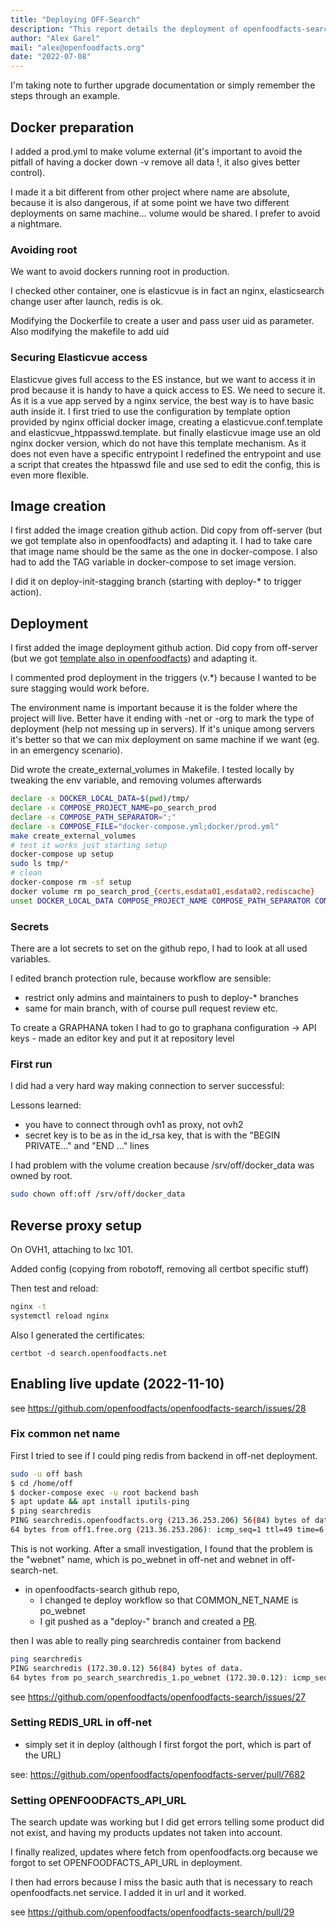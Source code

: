 ```yaml
---
title: "Deploying OFF-Search"
description: "This report details the deployment of openfoodfacts-search to a staging environment, covering Docker preparation, image creation, and deployment processes. It includes securing Elasticvue access, handling secrets, and troubleshooting initial connection issues and live update configurations for optimal performance."
author: "Alex Garel"
mail: "alex@openfoodfacts.org"
date: "2022-07-08"
---
```


I'm taking note to further upgrade documentation or simply remember the steps through an example.

## Docker preparation

I added a prod.yml to make volume external (it's important to avoid the pitfall of having a docker down -v remove all data !, it also gives better control).

I made it a bit different from other project where name are absolute, because it is also dangerous, if at some point we have two different deployments on same machine… volume would be shared. I prefer to avoid a nightmare.

### Avoiding root

We want to avoid dockers running root in production.

I checked other container, one is elasticvue is in fact an nginx,
elasticsearch change user after launch, redis is ok.

Modifying the Dockerfile to create a user and pass user uid as parameter.
Also modifying the makefile to add uid

### Securing Elasticvue access

Elasticvue gives full access to the ES instance,
but we want to access it in prod because it is handy to have a quick access to ES.
We need to secure it.
As it is a vue app served by a nginx service, the best way is to have basic auth inside it.
I first tried to use the configuration by template option provided by nginx official docker image,
creating a elasticvue.conf.template and elasticvue_htppasswd.template.
but finally elasticvue image use an old nginx docker version, which do not have this template mechanism.
As it does not even have a specific entrypoint I redefined the entrypoint and use a script
that creates the htpasswd file and use sed to edit the config, this is even more flexible.


## Image creation

I first added the image creation github action. Did copy from off-server (but we got template also in openfoodfacts) and adapting it.
I had to take care that image name should be the same as the one in docker-compose.
I also had to add the TAG variable in docker-compose to set image version.

I did it on deploy-init-stagging branch (starting with deploy-* to trigger action).


## Deployment

I first added the image deployment github action. Did copy from off-server (but we got [template also in openfoodfacts](https://github.com/openfoodfacts/.github)) and adapting it.

I commented prod deployment in the triggers (v.*) because I wanted to be sure stagging would work before.

The environment name is important because it is the folder where the project will live. Better have it ending with -net or -org to mark the type of deployment (help not messing up in servers).
If it's unique among servers it's better so that we can mix deployment on same machine if we want (eg. in an emergency scenario).

Did wrote the create_external_volumes in Makefile.
I tested locally by tweaking  the env variable, and removing volumes afterwards

```bash
declare -x DOCKER_LOCAL_DATA=$(pwd)/tmp/
declare -x COMPOSE_PROJECT_NAME=po_search_prod 
declare -x COMPOSE_PATH_SEPARATOR=";"
declare -x COMPOSE_FILE="docker-compose.yml;docker/prod.yml"
make create_external_volumes
# test it works just starting setup
docker-compose up setup
sudo ls tmp/*
# clean
docker-compose rm -sf setup
docker volume rm po_search_prod_{certs,esdata01,esdata02,rediscache}
unset DOCKER_LOCAL_DATA COMPOSE_PROJECT_NAME COMPOSE_PATH_SEPARATOR COMPOSE_FILE
```

### Secrets

There are a lot secrets to set on the github repo, I had to look at all used variables.

I edited branch protection rule, because workflow are sensible:
- restrict only admins and maintainers to push to deploy-* branches
- same for main branch, with of course pull request review etc.

To create a GRAPHANA token I had to go to graphana configuration -> API keys - made an editor key and put it at repository level

### First run

I did had a very hard way making connection to server successful:

Lessons learned:
- you have to connect through ovh1 as proxy, not ovh2
- secret key is to be as in the id_rsa key, that is with the "BEGIN PRIVATE…" and "END …" lines

I had problem with the volume creation because /srv/off/docker_data was owned by root.
```bash
sudo chown off:off /srv/off/docker_data
```

## Reverse proxy setup

On OVH1, attaching to lxc 101.

Added config (copying from robotoff, removing all certbot specific stuff)

Then test and reload:

```bash
nginx -t
systemctl reload nginx
```

Also I generated the certificates:
```
certbot -d search.openfoodfacts.net
```

## Enabling live update (2022-11-10)

see https://github.com/openfoodfacts/openfoodfacts-search/issues/28

### Fix common net name

First I tried to see if I could ping redis from backend in off-net deployment.

```bash
sudo -u off bash
$ cd /home/off
$ docker-compose exec -u root backend bash
$ apt update && apt install iputils-ping
$ ping searchredis
PING searchredis.openfoodfacts.org (213.36.253.206) 56(84) bytes of data.
64 bytes from off1.free.org (213.36.253.206): icmp_seq=1 ttl=49 time=6.72 ms
```
This is not working.
After a small investigation, I found that the problem is the "webnet" name, which is po_webnet in off-net and webnet in off-search-net.


* in openfoodfacts-search github repo,
  * I changed te deploy workflow so that COMMON_NET_NAME is po_webnet
  * I git pushed as a "deploy-" branch and created a [PR](https://github.com/openfoodfacts/openfoodfacts-search/pull/27).

then I was able to really ping searchredis container from backend
```bash
ping searchredis
PING searchredis (172.30.0.12) 56(84) bytes of data.
64 bytes from po_search_searchredis_1.po_webnet (172.30.0.12): icmp_seq=1 ttl=64 time=0.407 ms
```

see https://github.com/openfoodfacts/openfoodfacts-search/issues/27

### Setting REDIS_URL in off-net

* simply set it in deploy (although I first forgot the port, which is part of the URL)

see: https://github.com/openfoodfacts/openfoodfacts-server/pull/7682

### Setting OPENFOODFACTS_API_URL

The search update was working but I did get errors telling some product did not exist, and having my products updates not taken into account.

I finally realized, updates where fetch from openfoodfacts.org because we forgot to set OPENFOODFACTS_API_URL in deployment.

I then had errors because I miss the basic auth that is necessary to reach openfoodfacts.net service. I added it in url and it worked.

see https://github.com/openfoodfacts/openfoodfacts-search/pull/29



